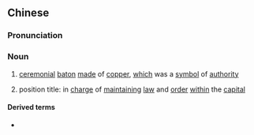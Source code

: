 ==Chinese==
{{zh-forms}}

===Pronunciation===
{{zh-pron
|m=jīnwú
|c=gam1 ng4
|cat=n
}}

===Noun===
{{zh-noun}}

# {{lb|zh|archaic}} [[ceremonial]] [[baton]] [[made]] of [[copper]], [[which]] was a [[symbol]] of [[authority]]
# {{lb|zh|archaic}} position title: in [[charge]] of [[maintaining]] [[law]] and [[order]] [[within]] the [[capital]]

====Derived terms====
* {{zh-l|執金吾}}
